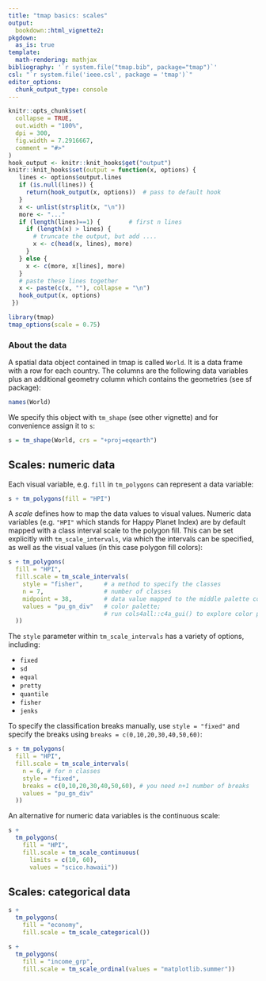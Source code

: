 ```yaml
---
title: "tmap basics: scales"
output: 
  bookdown::html_vignette2:
pkgdown:
  as_is: true
template:
  math-rendering: mathjax
bibliography: '`r system.file("tmap.bib", package="tmap")`'
csl: "`r system.file('ieee.csl', package = 'tmap')`"
editor_options: 
  chunk_output_type: console
---
```


```r
knitr::opts_chunk$set(
  collapse = TRUE,
  out.width = "100%",
  dpi = 300,
  fig.width = 7.2916667,
  comment = "#>"
)
hook_output <- knitr::knit_hooks$get("output")
knitr::knit_hooks$set(output = function(x, options) {
   lines <- options$output.lines
   if (is.null(lines)) {
     return(hook_output(x, options))  # pass to default hook
   }
   x <- unlist(strsplit(x, "\n"))
   more <- "..."
   if (length(lines)==1) {        # first n lines
     if (length(x) > lines) {
       # truncate the output, but add ....
       x <- c(head(x, lines), more)
     }
   } else {
     x <- c(more, x[lines], more)
   }
   # paste these lines together
   x <- paste(c(x, ""), collapse = "\n")
   hook_output(x, options)
 })

```


```r
library(tmap)
tmap_options(scale = 0.75)
```



### About the data

A spatial data object contained in tmap is called `World`. It is a data frame with a row for each country. The columns are the following data variables plus an additional geometry column which contains the geometries (see sf package):

```r
names(World)
```

We specify this object with `tm_shape` (see other vignette) and for convenience assign it to `s`:

```r
s = tm_shape(World, crs = "+proj=eqearth")
```


## Scales: numeric data

Each visual variable, e.g. `fill` in `tm_polygons` can represent a data variable:

```r
s + tm_polygons(fill = "HPI")
```

A *scale* defines how to map the data values to visual values. Numeric data variables (e.g. `"HPI"` which stands for Happy Planet Index) are by default mapped with a class interval scale to the polygon fill. This can be set explicitly with `tm_scale_intervals`, via which the intervals can be specified, as well as the visual values (in this case polygon fill colors):

```r
s + tm_polygons(
  fill = "HPI",
  fill.scale = tm_scale_intervals(
    style = "fisher",      # a method to specify the classes
    n = 7,                 # number of classes
    midpoint = 38,         # data value mapped to the middle palette color
    values = "pu_gn_div"   # color palette; 
                           # run cols4all::c4a_gui() to explore color palettes
  ))
```

The `style` parameter within `tm_scale_intervals` has a variety of options, including:

- `fixed`
- `sd`
- `equal`
- `pretty`
- `quantile`
- `fisher`
- `jenks`

To specify the classification breaks manually, use `style = "fixed"` and specify the breaks using `breaks = c(0,10,20,30,40,50,60)`:

```r
s + tm_polygons(
  fill = "HPI",
  fill.scale = tm_scale_intervals(
    n = 6, # for n classes 
  	style = "fixed",    
    breaks = c(0,10,20,30,40,50,60), # you need n+1 number of breaks
    values = "pu_gn_div"
  ))
```

An alternative for numeric data variables is the continuous scale:

```r
s + 
  tm_polygons(
    fill = "HPI",
    fill.scale = tm_scale_continuous(
      limits = c(10, 60),
      values = "scico.hawaii"))
```


## Scales: categorical data

```r
s + 
  tm_polygons(
    fill = "economy",
    fill.scale = tm_scale_categorical())
```

```r
s + 
  tm_polygons(
    fill = "income_grp",
    fill.scale = tm_scale_ordinal(values = "matplotlib.summer"))
```

